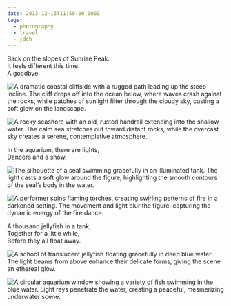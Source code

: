 ```yaml
---
date: 2013-12-15T11:50:00.000Z
tags:
  - photography
  - travel
  - jdch
---
```

Back on the slopes of Sunrise Peak.<br/>
It feels different this time.<br/>
A goodbye.

![A dramatic coastal cliffside with a rugged path leading up the steep incline. The cliff drops off into the ocean below, where waves crash against the rocks, while patches of sunlight filter through the cloudy sky, casting a soft glow on the landscape.](/assets/photos/20131215-IMG_1346.jpg)

![A rocky seashore with an old, rusted handrail extending into the shallow water. The calm sea stretches out toward distant rocks, while the overcast sky creates a serene, contemplative atmosphere.](/assets/photos/20131215-IMG_1356.jpg)

In the aquarium, there are lights,<br/>
Dancers and a show.

![The silhouette of a seal swimming gracefully in an illuminated tank. The light casts a soft glow around the figure, highlighting the smooth contours of the seal’s body in the water.](/assets/photos/20131215-IMG_1423.jpg)

![A performer spins flaming torches, creating swirling patterns of fire in a darkened setting. The movement and light blur the figure, capturing the dynamic energy of the fire dance.](/assets/photos/20131215-IMG_1478.jpg)

A thousand jellyfish in a tank,<br/>
Together for a little while,<br/>
Before they all float away.

![A school of translucent jellyfish floating gracefully in deep blue water. The light beams from above enhance their delicate forms, giving the scene an ethereal glow.](/assets/photos/20131215-IMG_1495.jpg)

![A circular aquarium window showing a variety of fish swimming in the blue water. Light rays penetrate the water, creating a peaceful, mesmerizing underwater scene.](/assets/photos/20131215-IMG_1515.jpg)
